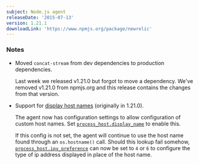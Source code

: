 ```yaml
---
subject: Node.js agent
releaseDate: '2015-07-13'
version: 1.21.1
downloadLink: 'https://www.npmjs.org/package/newrelic'
---
```


### Notes

* Moved `concat-stream` from dev dependencies to production dependencies.

  Last week we released v1.21.0 but forgot to move a dependency. We've removed v1.21.0 from npmjs.org and this release contains the changes from that version.
* Support for [display host names](/docs/apm/new-relic-apm/maintenance/add-rename-remove-hosts#display_name) (originally in 1.21.0).

  The agent now has configuration settings to allow configuration of custom host names. Set [`process_host.display_name`](/docs/agents/nodejs-agent/installation-configuration/nodejs-agent-configuration#custom-hostnames-display) to enable this.

  If this config is not set, the agent will continue to use the host name found through an `os.hostname()` call. Should this lookup fail somehow, [`process_host.ipv_preference`](/docs/agents/nodejs-agent/installation-configuration/nodejs-agent-configuration#custom-hostnames-ipv) can now be set to `4` or `6` to configure the type of ip address displayed in place of the host name.
